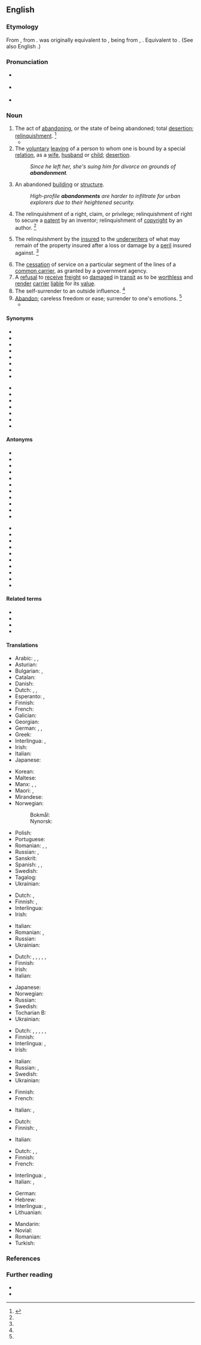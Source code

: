 ==English==
{{wikisource1911Enc|Abandonment}}

===Etymology===
From {{bor|en|fr|abandonnement}}, from {{m|fr|abandonner||to abandon, relinquish}}. {{m|fr|abandonner}} was originally equivalent to {{m|fr||mettre à bandon|to leave to the jurisdiction, i.e. of another}}, {{m|fr|bandon}} being from {{der|en|ML.|bandum}}, {{m|la|bannum||order, decree, ban}}. Equivalent to {{suffix|en|abandon|ment}}. (See also English {{m|en|banns}}.)

===Pronunciation===
* {{a|RP}} {{IPA|en|/əˈbæn.dn̩.mn̩t/}}
* {{a|GenAm}} {{IPA|en|/əˈbæn.dn̩.mn̩t/}}
* {{audio|en|en-us-abandonment.ogg|Audio (US)}}

===Noun===
{{en-noun|~}}

# The act of [[abandoning]], or the state of being abandoned; total [[desertion]]; [[relinquishment]]. {{defdate|Late 16<sup>th</sup> century.}}<ref name=SOED>{{R:SOED5|page=2}}</ref>
#* {{quote-book|en|year=1790-1800|passage=To what are we reserved? An ''adequate'' compensation "for the sacrifice of powers the most nearly connected with us;"— an ''adequate'' compensation "for the direct or indirect annexation to France ot all the ports of the continent, from Dunkirk to Hamburgh;"— an ''adequate'' compensation "for the '''abandonment''' of the independence of Europe!"|author=[[w:Edmund Burke|Edmund Burke]]|title=[[w:Letters on a Regicide Peace|Letters on a Regicide Peace]]}}
# The [[voluntary]] [[leaving]] of a person to whom one is bound by a special [[relation]], as a [[wife]], [[husband]] or [[child]]; [[desertion]].
#: ''Since he left her, she's suing him for divorce on grounds of '''abandonment'''.''
# An abandoned [[building]] or [[structure]].
#: ''High-profile '''abandonments''' are harder to infiltrate for urban explorers due to their heightened security.''
# {{lb|en|legal}} The relinquishment of a right, claim, or privilege; relinquishment of right to secure a [[patent]] by an inventor; relinquishment of [[copyright]] by an author. {{defdate|Early 19<sup>th</sup> century.}}<ref name=SOED/>
# {{lb|en|legal}} The relinquishment by the [[insured]] to the [[underwriters]] of what may remain of the property insured after a loss or damage by a [[peril]] insured against. {{defdate|Early 19<sup>th</sup> century.}}<ref name=SOED/>
# The [[cessation]] of service on a particular segment of the lines of a [[common carrier]], as granted by a government agency.
# A [[refusal]] to [[receive]] [[freight]] so [[damaged]] in [[transit]] as to be [[worthless]] and [[render]] [[carrier]] [[liable]] for its [[value]].
# The self-surrender to an outside influence. {{defdate|Mid 19<sup>th</sup> century.}}<ref name=SOED/>
# [[abandon|Abandon]]; careless freedom or ease; surrender to one's emotions. {{defdate|Mid 19<sup>th</sup> century.}}<ref name=SOED/>
#* {{quote-book|en|title=Heart: In the Studio|author=Jake Brown|year=2008|passage=Roger, in terms of the strengths he brought to the band, was wild '''abandonment'''. So if Howard was in the pocket, Roger was bouncing off the walls, and Nancy was somewhere in the middle.}}

====Synonyms====
{{rel-top|synonyms of "abandonment"}}
* {{l|en|abandoning}}
* {{l|en|abdication}}
* {{l|en|abjuration}}
* {{l|en|abnegation}}
* {{l|en|abrogation}}
* {{l|en|cession}}
* {{l|en|defection}}
* {{l|en|demission}}
{{rel-mid}}
* {{l|en|dereliction}}
* {{l|en|desertion}}
* {{l|en|rejection}}
* {{l|en|relinquishment}}
* {{l|en|renunciation}}
* {{l|en|resignation}}
* {{l|en|surrender}}
{{rel-bottom}}

====Antonyms====
{{rel-top|Antonyms of "abandonment"}}

* {{l|en|acquisition}}
* {{l|en|arrogation}}
* {{l|en|care}}
* {{l|en|completion}}
* {{l|en|conviviality}}
* {{l|en|correction}}
* {{l|en|custody}}
* {{l|en|entertainment}}
* {{l|en|heed}}
* {{l|en|help}}
* {{l|en|hospitality}}
{{rel-mid}}
* {{l|en|maintenance}}
* {{l|en|reception}}
* {{l|en|reclamation}}
* {{l|en|retention}}
* {{l|en|solicitude}}
* {{l|en|support}}
* {{l|en|tenacity}}
* {{l|en|vigilance}}
* {{l|en|watchfulness}}
* {{l|en|welcome}}
{{rel-bottom}}

====Related terms====
* {{l|en|abandonable}}
* {{l|en|abandoned}}
* {{l|en|abandonee}}
* {{l|en|abandoner}}

====Translations====
{{trans-top|act of abandoning}}
* Arabic: {{t|ar|هِجْرَان|m}}, {{t|ar|هُجْرَان|m}}, {{t+|ar|هَجْر|m}}
* Asturian: {{t|ast|abandonu|m}}
* Bulgarian: {{t+|bg|напускане}}, {{t+|bg|изоставяне}}
* Catalan: {{t+|ca|abandó|m}}
* Danish: {{t|da|opgivelse}}
* Dutch: {{t+|nl|achterlating}}, {{t+|nl|verlating}}, {{t+|nl|in de steek laten|n}}
* Esperanto: {{t|eo|dezerteco}}, {{t|eo|natureco}}
* Finnish: {{t+|fi|hylkääminen}}
* French: {{t+|fr|désertion|f}}
* Galician: {{t+|gl|abandono|m}}
* Georgian: {{t|ka|მიტოვება}}
* German: {{t|de|Überlassen|n}}, {{t+|de|Aufgabe|f}}, {{t+|de|Preisgabe|f}}
* Greek: {{t+|el|απάρνηση|f}}
* Interlingua: {{t+|ia|abandono}}, {{t+|ia|abandonamento}}
* Irish: {{t|ga|tréigean|m}}
* Italian: {{t+|it|abbandono|m}}
* Japanese: {{t+|ja|放棄|tr=hōki}}
{{trans-mid}}
* Korean: {{t+|ko|포기}}
* Maltese: {{t|mt|abbandun|m}}
* Manx: {{t|gv|treigeilys|m}}, {{t|gv|faagailys|m}}, {{t|gv|lhiggey lesh|m}} {{qualifier|moral}}
* Maori: {{t|mi|mahuetanga}}, {{t|mi|whakarerenga}}
* Mirandese: {{t|mwl|abandono|m}}
* Norwegian:
*: Bokmål: {{t|nb|oppgivelse|m}}
*: Nynorsk: {{t|nn|oppgjeving|f}}
* Polish: {{t+|pl|abandon|m}}
* Portuguese: {{t+|pt|abandono|m}}
* Romanian: {{t+|ro|abandonare|f}}, {{t+|ro|abandon|n}}, {{t+|ro|renunțare|f}}
* Russian: {{t+|ru|оставле́ние|n}}, {{t+|ru|отка́з|m}}
* Sanskrit: {{t+|sa|त्यजस्|n}}
* Spanish: {{t+|es|abandono|m}}, {{t+|es|desamparo|m}}, {{t|es|dejación}}
* Swedish: {{t+|sv|övergivande|c}}
* Tagalog: {{t+|tl|pagpapabayâ}}
* Ukrainian: {{t+|uk|відмо́ва|f}}
{{trans-bottom}}

{{trans-top|maritime law: relinquishment of a property to underwriters}}
* Dutch: {{t|nl|abandonnement}}, {{t|nl|overlating}}
* Finnish: {{t+|fi|luovuttaminen}}, {{t+|fi|luovutus}}
* Interlingua: {{t+|ia|abandonamento}}
* Irish: {{t|ga|tréigean|m}}
{{trans-mid}}
* Italian: {{t+|it|rinuncia|m}}
* Romanian: {{t+|ro|renunțare|f}}, {{t+|ro|abandonare|f}}
* Russian: {{t+|ru|абандо́н|m}}
* Ukrainian: {{t+|uk|абандо́н|m}}
{{trans-bottom}}

{{trans-top|relinquishment of a right, claim or privilege}}
* Dutch: {{t+|nl|opgave}}, {{t+|nl|afstand}}, {{t+|nl|overgave}}, {{t|nl|overlating}}, {{t|nl|het prijsgeven}}, {{t|nl|het afstand doen van}}
* Finnish: {{t+|fi|luopuminen}}
* Irish: {{t|ga|tréigean|m}}
* Italian: {{t+|it|rinuncia|m}}
{{trans-mid}}
* Japanese: {{t+|ja|放棄|tr=hōki}}
* Norwegian: {{t|no|dereliksjon|m}}
* Russian: {{t+|ru|отка́з|m}}
* Swedish: {{t+|sv|uppgivande|c}}
* Tocharian B: {{t|txb|rilläññe}}
* Ukrainian: {{t+|uk|абандон|m}}
{{trans-bottom}}

{{trans-top|voluntary leaving of a person}}
* Dutch: {{t+|nl|achterlating}}, {{t+|nl|verlating}}, {{t+|nl|verwaarlozing}}, {{t|nl|veronachtzaming}}, {{t|nl|het in de steek laten|n}}, {{t|nl|het laten zitten van}}
* Finnish: {{t+|fi|hylkääminen}}
* Interlingua: {{t+|ia|abandono}}, {{t+|ia|abandonamento}}
* Irish: {{t|ga|tréigean|m}}
{{trans-mid}}
* Italian: {{t+|it|abbandono|m}}
* Russian: {{t+|ru|оставле́ние|n}}, {{t+|ru|покида́ние|n}}
* Swedish: {{t+|sv|övergivande|c}}
* Ukrainian: {{t|uk|залишення|n}}
{{trans-bottom}}

{{trans-top|cessation of service}}
* Finnish: {{t+|fi|lakkauttaminen}}
* French: {{t+|fr|désertion|f}}
{{trans-mid}}
* Italian: {{t+|it|rinuncia|f}}, {{t+|it|abbandono|m}}
{{trans-bottom}}

{{trans-top|refusal to receive freight}}
* Dutch: {{t|nl|vrachtweigering}}
* Finnish: {{t+|fi|palautus}}, {{t+|fi|palauttaminen}}
{{trans-mid}}
* Italian: {{t+|it|rinuncia|f}}
{{trans-bottom}}

{{trans-top|careless freedom}}
* Dutch: {{t|nl|ongedwongenheid}}, {{t+|nl|uitbundigheid}}, {{t|nl|nonchalence}}
* Finnish: {{t+|fi|holtittomuus}}
* French: {{t+|fr|abandon|m}}
{{trans-mid}}
* Interlingua: {{t+|ia|abandono}}, {{t+|ia|abnegation}}
* Italian: {{t+|it|abbandono|m}}, {{t+|it|abnegazione|m}}
{{trans-bottom}}

{{checktrans-top}}
* German: {{t-check|de|Hinterlassung}}
* Hebrew: {{t-check|he|נטישה|tr=net'isha|sc=Hebr}}
* Interlingua: {{t+check|ia|abandonamento}}, {{t+check|ia|abandono}}
* Lithuanian: {{t+check|lt|palikti}}
{{trans-mid}}
* Mandarin: {{t+check|cmn|委付|sc=Hani}}
* Novial: {{t-check|nov|abandono}}
* Romanian: {{t+check|ro|abandon|n}}
* Turkish: {{t+check|tr|terk}}
{{trans-bottom}}

===References===
<references/>

===Further reading===
* {{R:OneLook}}
* {{R:Webster 1913}}